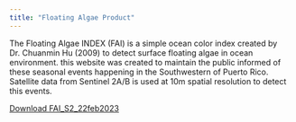 ```yaml
---
title: "Floating Algae Product"
---
```



The Floating Algae INDEX (FAI) is a simple ocean color index created by Dr. Chuanmin Hu (2009) to detect surface floating algae in ocean environment.  this website was created to maintain the public informed of these seasonal events happening in the Southwestern of Puerto Rico.  Satellite data from Sentinel 2A/B is used at 10m spatial resolution to detect this events.  


<a href="FAI_S2_22feb2023.pdf#" class="download" title="Download FAI S2 22Feb2023 as PDF">Download FAI_S2_22feb2023</a>			